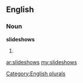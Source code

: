 ==English==

===Noun===
'''slideshows'''

# {{plural of|[[slideshow]]}}

[[Category:English plurals]]

[[ar:slideshows]]
[[my:slideshows]]
